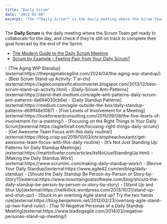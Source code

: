 ```yaml
---
title: "Daily Scrum"
date: "2021-02-08"
excerpt: 'The **Daily Scrum** is the daily meeting where the Scrum Team get ready to collaborate for'
---
```


The **Daily Scrum** is the daily meeting where the Scrum Team get ready to collaborate for the day, and check if they’re still on track to complete their goal forecast by the end of the Sprint.
<LinkList heading = "Agile Pain Relief Blog Entries">
- [The Modern Guide to the Daily Scrum Meeting](/blog/modern-guide-to-daily-scrum-meeting)
- [Scrum by Example – Feeling Pain from Your Daily Scrum?](/blog/daily-scrum-pain)
</LinkList>

<HighlightBox heading="Resource Links" variant="resourceLinks">
- [The Aging WIP Standup](external:https://thepragmaticagilist.com/2024/04/the-aging-wip-standup/)
- [Best Scrum Stand-up Activity: T'ai-chi](external:https://agilecomplexificationinverter.blogspot.com/2013/12/best-scrum-stand-up-activity.html)
- [Daily-Scrum Anti-Patterns](external:https://david-theil.medium.com/agile-anti-patterns-daily-scrum-anti-patterns-da694030cb6e)
- [Daily Standup Patterns](external:https://medium.com/agile-outside-the-box/daily-standup-patterns-d69ff48e1087)
- [Five Levels of Involvement for a Meeting](external:https://lookforwardconsulting.com/2015/09/09/the-five-levels-of-involvement-for-a-meeting/)
- [Focusing on the Right Things in Your Daily Scrum](external:https://agileforall.com/focusing-right-things-daily-scrum/)
- [Get Awesome Team Focus with this daily routine!](external:https://blog.crisp.se/2019/10/03/christopheachouiantz/get-awesome-team-focus-with-this-daily-routine)
- [It’s Not Just Standing Up: Patterns for Daily Standup Meetings](external:https://martinfowler.com/articles/itsNotJustStandingUp.html)
- [Making the Daily Standup Work](external:https://www.scruminc.com/making-daily-standup-work/)
- [Revive Your Daily Standup](external:https://www.agile42.com/en/blog/daily-standup)
- [Should the Daily Standup Be Person-by-Person or Story-by-Story?](external:https://www.mountaingoatsoftware.com/blog/should-the-daily-standup-be-person-by-person-or-story-by-story)
- [Stand Up and Shut Up](external:https://neilkillick.wordpress.com/2013/10/21/stand-up-and-shut-up/)
- [Stuck in an overlong Agile stand up? Try the two hands rule](external:https://blog.benjaminm.net/2012/02/23/overlong-agile-stand-up-two-hand-rule/)
- [Top 10 Negative Personas of a Daily Standup Meeting](external:https://www.leadingagile.com/2014/03/negative-personas-stand-up-meeting/)
</HighlightBox>
